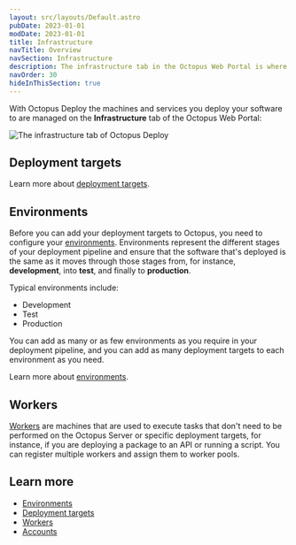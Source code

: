 ```yaml
---
layout: src/layouts/Default.astro
pubDate: 2023-01-01
modDate: 2023-01-01
title: Infrastructure
navTitle: Overview
navSection: Infrastructure
description: The infrastructure tab in the Octopus Web Portal is where you manage your environments, deployment targets, and other infrastructure.
navOrder: 30
hideInThisSection: true
---
```


With Octopus Deploy the machines and services you deploy your software to are managed on the **Infrastructure** tab of the Octopus Web Portal:

![The infrastructure tab of Octopus Deploy](/docs/infrastructure/images/infrastructure.png "width=500")

## Deployment targets

<DeploymentTargets />

Learn more about [deployment targets](/docs/infrastructure/deployment-targets).

## Environments

Before you can add your deployment targets to Octopus, you need to configure your [environments](/docs/infrastructure/environments). Environments represent the different stages of your deployment pipeline and ensure that the software that's deployed is the same as it moves through those stages from, for instance, **development**, into **test**, and finally to **production**.

Typical environments include:

 - Development
 - Test
 - Production

You can add as many or as few environments as you require in your deployment pipeline, and you can add as many deployment targets to each environment as you need.

Learn more about [environments](/docs/infrastructure/environments).

## Workers

[Workers](/docs/infrastructure/workers) are machines that are used to execute tasks that don't need to be performed on the Octopus Server or specific deployment targets, for instance, if you are deploying a package to an API or running a script. You can register multiple workers and assign them to worker pools.

## Learn more

 - [Environments](/docs/infrastructure/environments)
 - [Deployment targets](/docs/infrastructure/deployment-targets)
 - [Workers](/docs/infrastructure/workers)
 - [Accounts](/docs/infrastructure/accounts)
